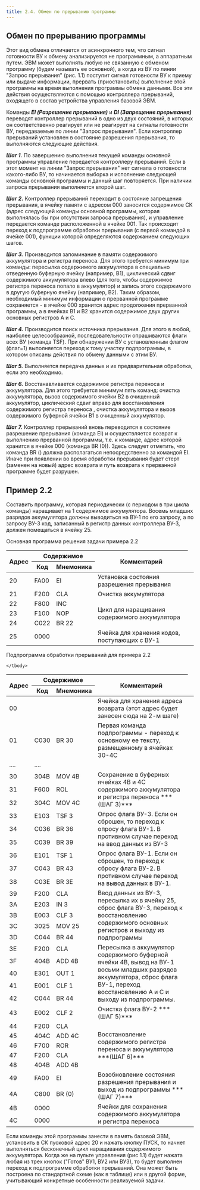 ```yaml
---
title: 2.4. Обмен по прерыванию программы
---
```


## Обмен по прерыванию программы

Этот вид обмена отличается от асинхронного тем, что сигнал готовности ВУ к обмену анализируется не программным, а аппаратным путем. ЭВМ может выполнять любую не связанную с обменом программу (будем называть ее основной), а когда из ВУ по линии "Запрос прерывания" (рис. 1.1) поступит сигнал готовности ВУ к приему или выдаче информации, прервать (приостановить) выполнение этой программы на время выполнения программы обмена данными. Все эти действия осуществляются с помощью контроллера прерываний, входящего в состав устройства управления базовой ЭВМ.

Команды ***EI (Разрешение прерывания)*** и ***DI (Запрещение прерывания)*** переводят контроллер прерываний в одно из двух состояний, в которых он соответственно реагирует или не реагирует на сигналы готовности ВУ, передаваемые по линии "Запрос прерывания". Если контроллер прерываний установлен в состояние разрешения прерывания, то выполняются следующие действия.

***Шаг 1.*** По завершению выполнения текущей команды основной программы управление передается контроллеру прерываний. Если в этот момент на линии "Запрос прерывания" нет сигнала о готовности какого-либо ВУ, то начинается выборка и исполнение следующей команды основной программы и данный шаг повторяется. При наличии запроса прерывания выполняется второй шаг.

***Шаг 2.*** Контроллер прерываний переходит в состояние запрещения прерывания, в ячейку памяти с адресом 000 заносится содержимое СК (адрес следующей команды основной программы, которая выполнялась бы при отсутствии запроса прерывания), и управление передается команде расположенной в ячейке 001. Так происходит переход к подпрограмме обработки прерывания (с первой командой в ячейке 001), функции которой определяются содержанием следующих шагов.

***Шаг 3.*** Производится запоминание в памяти содержимого аккумулятора и регистра переноса. Для этого требуется минимум три команды: пересылка содержимого аккумулятора в специально отведенную буферную ячейку (например, В1), циклический сдвиг содержимого аккумулятора влево (для того, чтобы содержимое регистра переноса попало в аккумулятор) и запись этого содержимого в другую буферную ячейку (например, В2). Таким образом, необходимый минимум информации о прерванной программе сохраняется - в ячейке 000 хранится адрес продолжения прерванной программы, а в ячейках В1 и В2 хранится содержимое двух других основных регистров А и С.

***Шаг 4.*** Производится поиск источника прерывания. Для этого в любой, наиболее целесообразной, последовательности опрашиваются флаги всех ВУ (команда TSF). При обнаружении ВУ с установленным флагом (флаг=1) выполняется переход к тому участку подпрограммы, в котором описаны действия по обмену данными с этим ВУ.

***Шаг 5.*** Выполняется передача данных и их предварительная обработка, если это необходимо. 

***Шаг 6.*** Восстанавливается содержимое регистра переноса и аккумулятора. Для этого требуется минимум пять команд: очистка аккумулятора, вызов содержимого ячейки В2 в очищенный аккумулятор, циклический сдвиг вправо для восстановления содержимого регистра переноса , очистка аккумулятора и вызов содержимого буферной ячейки В1 в очищенный аккумулятор.

***Шаг 7.*** Контроллер прерываний вновь переводится в состояние разрешение прерывания (команда ЕI) и осуществляется возврат к выполнению прерванной программы, т.е. к команде, адрес которой хранится в ячейке 000 (команда BR (0)). Здесь следует отметить, что команда BR () должна располагаться непосредственно за командой ЕI. Иначе при появлении во время обработки прерывания будет стерт (заменен на новый) адрес возврата и путь возврата к прерванной программе будет разрушен.

## Пример 2.2

Составить программу, которая периодически (с периодом в три цикла команды) наращивает на 1 содержимое аккумулятора. Восемь младших разрядов аккумулятора должны выводиться на ВУ-1 по его запросу, а по запросу ВУ-3 код, записанный в регистр данных контроллера ВУ-3, должен помещаться в ячейку 25.

Основная программа решения задачи примера 2.2

<table>
    <thead>
        <tr>
            <th rowspan="2">Адрес</th>
            <th colspan="2">Содержимое</th>
            <th rowspan="2">Комментарий</th>
        </tr>
        <tr>
            <th>Код</th>
            <th>Мнемоника</th>
        </tr>
    </thead>
    <tbody>
        <tr>
            <td>20</td>
            <td>FA00</td>
            <td>EI</td>
            <td>Установка состояния разрешения прерывания</td>
        </tr>
        <tr>
            <td>21</td>
            <td>F200</td>
            <td>CLA</td>
            <td>Очистка аккумулятора</td>
        </tr>
        <tr>
            <td>22</td>
            <td>F800</td>
            <td>INC</td>
            <td rowspan="3">Цикл для наращивания содержимого аккумулятора</td>
        </tr>
        <tr>
            <td>23</td>
            <td>F100</td>
            <td>NOP</td>
            <td></td>
        </tr>
        <tr>
            <td>24</td>
            <td>C022</td>
            <td>BR 22</td>
            <td></td>
        </tr>
        <tr>
            <td>25</td>
            <td>0000</td>
            <td></td>
            <td>Ячейка для хранения кодов, поступающих с ВУ-1</td>
        </tr>
    </tbody>
</table>

Подпрограмма обработки прерываний для примера 2.2 

<table>
    <thead>
        <tr>
            <th rowspan="2">Адрес</th>
            <th colspan="2">Содержимое</th>
            <th rowspan="2">Комментарий</th>
        </tr>
        <tr>
            <th>Код</th>
            <th>Мнемоника</th>
        </tr>
    </thead>
    <tbody>
        <tr>
            <td>00</td>
            <td></td>
            <td></td>
            <td>Ячейка для хранения адреса возврата (этот адрес будет занесен сюда на 2-м шаге)</td>
        </tr>
        <tr>
            <td>01</td>
            <td>C030</td>
            <td>BR 30</td>
            <td>Первая команда подпрограммы - переход к основному ее тексту, размещенному в ячейках 30-4С</td>
        </tr>
        <tr>
            <td>....</td>
            <td>....</td>
            <td></td>
            <td></td>
        </tr>
        <tr>
            <td>30</td>
            <td>304B</td>
            <td>MOV 4B</td>
            <td rowspan="3">Сохранение в буферных ячейках 4В и 4С содержимого аккумулятора и регистра переноса ***(ШАГ 3)***</td>
        </tr>
        <tr>
            <td>31</td>
            <td>F600</td>
            <td>ROL</td>
            <td></td>
        </tr>
        <tr>
            <td>32</td>
            <td>304C</td>
            <td>MOV 4C</td>
        </tr>
        <tr>
            <td>33</td>
            <td>E103</td>
            <td>TSF 3</td>
            <td rowspan="3">Опрос флага ВУ-3. Если он сброшен, то переход к опросу флага ВУ-1. В противном случае переход на ввод данных из ВУ-3</td>
        </tr>
        <tr>
            <td>34</td>
            <td>C036</td>
            <td>BR 36</td>
        </tr>
        <tr>
            <td>35</td>
            <td>C039</td>
            <td>BR 39</td>
            <td></td>
        </tr>
        <tr>
            <td>36</td>
            <td>E101</td>
            <td>TSF 1</td>
            <td rowspan="3">Опрос флага ВУ-1. Если он сброшен, то переход к сбросу флага ВУ-2. В противном случае переход на вывод данных в ВУ-1.</td>
        </tr>
        <tr>
            <td>37</td>
            <td>C043</td>
            <td>BR 43</td>
        </tr>
        <tr>
            <td>38</td>
            <td>C03E</td>
            <td>BR 3E</td>
        </tr>
        <tr>
            <td>39</td>
            <td>F200</td>
            <td>CLA</td>
            <td rowspan="5">Ввод данных из ВУ-3, пересылка их в ячейку 25, сброс флага ВУ-3, переход к восстановлению содержимого основных регистров и выходу из подпрограммы</td>
        </tr>
        <tr>
            <td>3A</td>
            <td>E203</td>
            <td>IN 3</td>
        </tr>
        <tr>
            <td>3B</td>
            <td>E003</td>
            <td>CLF 3</td>
        </tr>
        <tr>
            <td>3C</td>
            <td>3025</td>
            <td>MOV 25</td>
            <td></td>
        </tr>
        <tr>
            <td>3D</td>
            <td>C044</td>
            <td>BR 44</td>
            <td></td>
        </tr>
        <tr>
            <td>3E</td>
            <td>F200</td>
            <td>CLA</td>
            <td rowspan="5">Пересылка в аккумулятор содержимого буферной ячейки 4В, вывод на ВУ-1 восьми младших разрядов аккумулятора, сброс флага ВУ-1, переход восстановлению А и С и выходу из подпрограммы.</td>
        </tr>
        <tr>
            <td>3F</td>
            <td>404B</td>
            <td>ADD 4B</td>
            <td></td>
        </tr>
        <tr>
            <td>40</td>
            <td>E301</td>
            <td>OUT 1</td>
            <td></td>
        </tr>
        <tr>
            <td>41</td>
            <td>E001</td>
            <td>CLF 1</td>
            <td></td>
        </tr>
        <tr>
            <td>42</td>
            <td>C044</td>
            <td>BR 44</td>
            <td></td>
        </tr>
        <tr>
            <td>43</td>
            <td>E002</td>
            <td>CLF 2</td>
            <td>Очистка флага ВУ-2 ***(ШАГ 5)***</td>
        </tr>
        <tr>
            <td>44</td>
            <td>F200</td>
            <td>CLA</td>
            <td rowspan="5">Восстановление содержимого регистра переноса и аккумулятора ***(ШАГ 6)***</td>
        </tr>
        <tr>
            <td>45</td>
            <td>404C</td>
            <td>ADD 4C</td>
            <td></td>
        </tr>
        <tr>
            <td>46</td>
            <td>F700</td>
            <td>ROR</td>
            <td></td>
        </tr>
        <tr>
            <td>47</td>
            <td>F200</td>
            <td>CLA</td>
            <td></td>
        </tr>
        <tr>
            <td>48</td>
            <td>404B</td>
            <td>ADD 4B</td>
            <td></td>
        </tr>
        <tr>
            <td>49</td>
            <td>FA00</td>
            <td>EI</td>
            <td rowspan="2">Возобновление состояния разрешения прерывания и выход из подпрограммы ***(ШАГ 7)***</td>
        </tr>
        <tr>
            <td>4A</td>
            <td>C800</td>
            <td>BR (0)</td>
            <td></td>
        </tr>
        <tr>
            <td>4B</td>
            <td>0000</td>
            <td></td>
            <td rowspan="2">Ячейки для сохранения содержимого аккумулятора и регистра переноса</td>
        </tr>
        <tr>
            <td>4C</td>
            <td>0000</td>
            <td></td>
            <td></td>
        </tr>

    </tbody>
</table>

Если команды этой программы занести в память базовой ЭВМ, установить в СК пусковой адрес 20 и нажать кнопку ПУСК, то начнет выполняться бесконечный цикл наращивания содержимого аккумулятора. Когда же на пульте управления (рис 1.1) будет нажата любая из трех кнопок ("Готов" ВУ1, ВУ2 или ВУ3), то будет выполнен переход к подпрограмме обработки прерываний. Она может быть построена по стандартной схеме (как в таблице) или в другой форме, учитывающий конкретные особенности реализуемой задачи.
